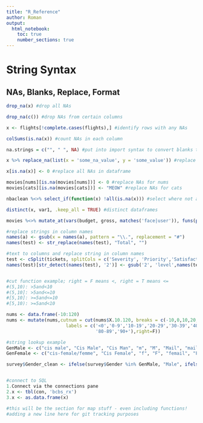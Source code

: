 ```yaml
---
title: "R_Reference"
author: Roman 
output:
  html_notebook:
    toc: true
    number_sections: true
---
```


# String Syntax

## NAs, Blanks, Replace, Format
```r

drop_na(x) #drop all NAs

drop_na(c()) #drop NAs from certain columns

x <- flights[!complete.cases(flights),] #identify rows with any NAs

colSums(is.na(x)) #count NAs in each column

na.strings = c("", " ", NA) #put into import syntax to convert blanks to NAs

x %>% replace_na(list(x = 'some_na_value', y = 'some_value')) #replace NAs in individual columns

x[is.na(x)] <- 0 #replace all NAs in dataframe

movies[nums][is.na(movies[nums])] <- 0 #replace NAs for nums
movies[cats][is.na(movies[cats])] <- "MEOW" #replace NAs for cats

nbaclean %<>% select_if(function(x) !all(is.na(x))) #select where not all values in a given column are NA

distinct(x, var1, .keep_all = TRUE) #distinct dataframes

movies %<>% mutate_at(vars(budget, gross, matches('face|user')), funs(prettyNum(., big.mark = ","))) #add commas to numeric vars

#replace strings in column names
names(a) <- gsub(x = names(a), pattern = "\\.", replacement = "#") 
names(test) <- str_replace(names(test), "Total", "") 

#text to columns and replace string in column names
test <- cSplit(tickets, splitCols = c('Severity', 'Priority','Satisfaction'),sep = '-')
names(test)[str_detect(names(test), '2')] <- gsub('2', 'level',names(test)[str_detect(names(test), '2')])


#cut function example; right = F means <, right = T means <=
#(5,10): >5and<10
#(5,10]: >5and<=10
#[5,10]: >=5and<=10
#[5,10): >=5and<10

nums <- data.frame(-10:120)
nums <- mutate(nums,cutnum = cut(nums$X.10.120, breaks = c(-10,0,10,20,30,40,50,60,70,80,90,Inf),
                      labels = c('<0','0-9','10-19','20-29','30-39','40-49','50-59','60-69','70-79',
                                 '80-89','90+'),right=F))

#string lookup example
GenMale <- c("cis male", "Cis Male", "Cis Man", "m", "M", "Mail", "maile", "Make", "Mal", "male", "Male", "Male ", "Male (CIS)", "Malr", "Man", "msle")
GenFemale <- c("cis-female/femme", "Cis Female", "f", "F", "femail", "Femake", "female", "Female", "Female ", "Female (cis)", "Female (trans)", "Trans-female", "Trans woman", "woman", "Woman")

survey$Gender_clean <- ifelse(survey$Gender %in% GenMale, "Male", ifelse(survey$Gender %in% GenFemale, "Female","Neither"))


#connect to SQL
1.Connect via the connections pane
2.x <- tbl(con, 'bcbs_rx')
3.x <- as.data.frame(x)

#this will be the section for map stuff - even including functions!
#adding a new line here for git tracking purposes



```
